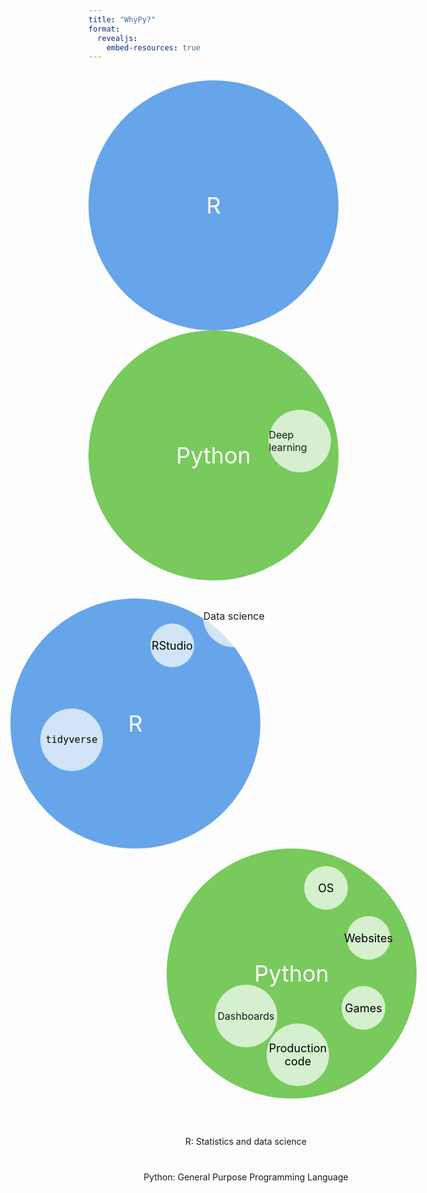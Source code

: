 ```yaml
---
title: "WhyPy?"
format: 
  revealjs:
    embed-resources: true
---
```


##  {auto-animate="true" auto-animate-easing="ease-in-out"}

::: r-hstack
::: {data-id="circle-r" auto-animate-delay="0" style="background: rgba(39, 128, 227, 0.7); width: 400px; height: 400px; border-radius: 200px; display: flex; align-items: center; justify-content: center; color: white; font-size: 36px;"}
R
:::

::: {data-id="circle-python" auto-animate-delay="0.1" style="background: rgba(63, 182, 24, 0.7); width: 400px; height: 400px; border-radius: 200px; display: flex; align-items: center; justify-content: center; color: white; font-size: 36px;"}
Python
:::
:::

##  {auto-animate="true" auto-animate-easing="ease-in-out"}

::: r-stack
::: {data-id="circle-r" style="background: rgba(39, 128, 227, 0.7); width: 400px; height: 400px; border-radius: 200px; display: flex; align-items: center; justify-content: center; color: white; font-size: 36px; position: relative; left: -125px;"}
R

::: {style="position: absolute; top: 44%; left: 12%; background: rgba(255, 255, 255, 0.7); width: 100px; height: 100px; border-radius: 50px; display: flex; align-items: center; justify-content: center; color: black; font-size: 18px;"}
`tidyverse`
:::

::: {style="position: absolute; top: 10%; left: 56%; background: rgba(255, 255, 255, 0.7); width: 70px; height: 70px; border-radius: 35px; display: flex; align-items: center; justify-content: center; color: black; font-size: 18px;"}
RStudio
:::

:::

::: {data-id="circle-python" style="background: rgba(63, 182, 24, 0.7); width: 400px; height: 400px; border-radius: 200px; display: flex; align-items: center; justify-content: center; color: white; font-size: 36px; position: relative; left: 125px;"}
Python

::: {style="position: absolute; top: 55%; left: 70%; background: rgba(255, 255, 255, 0.7); width: 70px; height: 70px; border-radius: 35px; display: flex; align-items: center; justify-content: center; color: black; font-size: 18px;"}
Games
:::

::: {style="position: absolute; top: 7%; left: 55%; background: rgba(255, 255, 255, 0.7); width: 70px; height: 70px; border-radius: 35px; display: flex; align-items: center; justify-content: center; color: black; font-size: 18px;"}
OS
:::

::: {style="position: absolute; top: 27%; left: 72%; background: rgba(255, 255, 255, 0.7); width: 70px; height: 70px; border-radius: 35px; display: flex; align-items: center; justify-content: center; color: black; font-size: 18px;"}
Websites
:::

::: {style="position: absolute; top: 70%; left: 40%; background: rgba(255, 255, 255, 0.7); width: 100px; height: 100px; border-radius: 500px; display: flex; align-items: center; justify-content: center; color: black; text-align: center; font-size: 18px;"}
Production code
:::
:::

::: {style="position: absolute; top: 42%; left: 50%; transform: translate(-50%, -50%); background: rgba(255, 255, 255, 0.7); width: 100px; height: 100px; border-radius: 60px; display: flex; align-items: center; justify-content: center; font-size: 16px;"}
Dashboards
:::

::: {style="position: absolute; top: 19%; left: 59%; transform: translate(-50%, -50%); background: rgba(255, 255, 255, 0.7); width: 100px; height: 100px; border-radius: 60px; display: flex; align-items: center; justify-content: center; font-size: 16px;"}
Deep learning
:::

::: {style="position: absolute; top: 26%; left: 48%; transform: translate(-50%, -50%); background: rgba(255, 255, 255, 0.7); width: 100px; height: 100px; border-radius: 60px; display: flex; align-items: center; justify-content: center; font-size: 16px;"}
Data science
:::
:::

::: {.fragment style="text-align: center; margin-top: 60px;"}

R: Statistics and data science

:::

::: {.fragment style="text-align: center; margin-top: 40px;"}

Python: General Purpose Programming Language

:::

